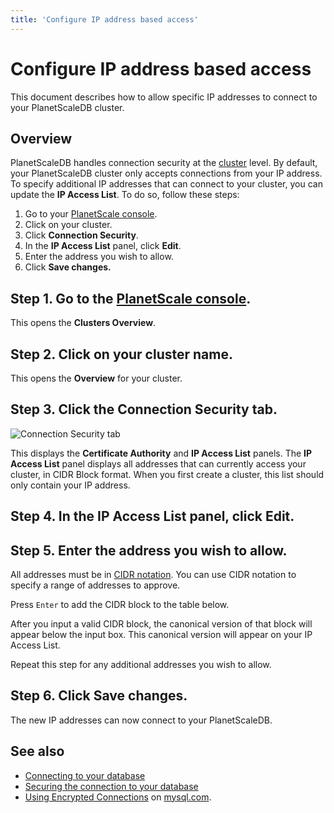 ```yaml
---
title: 'Configure IP address based access'
---
```


# Configure IP address based access

This document describes how to allow specific IP addresses to connect to your PlanetScaleDB cluster.

## Overview

PlanetScaleDB handles connection security at the [cluster](/psdb/clusters) level. By default, your PlanetScaleDB cluster only accepts connections from your IP address. To specify additional IP addresses that can connect to your cluster, you can update the **IP Access List**. To do so, follow these steps:

1. Go to your [PlanetScale console](https://console.planetscale.com).
1. Click on your cluster.
1. Click **Connection Security**.
1. In the **IP Access List** panel, click **Edit**.
1. Enter the address you wish to allow.
1. Click **Save changes.**

## Step 1. Go to the [PlanetScale console](https://console.planetscale.com).

This opens the **Clusters Overview**.

## Step 2. Click on your cluster name.

This opens the **Overview** for your cluster.

## Step 3. Click the **Connection Security** tab.

![Connection Security tab](/img/docs/connection-security-tab.png)

This displays the **Certificate Authority** and **IP Access List** panels. The **IP Access List** panel displays all addresses that can currently access your cluster, in CIDR Block format. When you first create a cluster, this list should only contain your IP address.

## Step 4. In the **IP Access List** panel, click **Edit**.

## Step 5. Enter the address you wish to allow.

All addresses must be in [CIDR notation](https://en.wikipedia.org/wiki/Classless_Inter-Domain_Routing#CIDR_notation). You can use CIDR notation to specify a range of addresses to approve.

Press `Enter` to add the CIDR block to the table below.

After you input a valid CIDR block, the canonical version of that block will appear below the input box. This canonical version will appear on your IP Access List.

Repeat this step for any additional addresses you wish to allow.

## Step 6. Click **Save changes.**

The new IP addresses can now connect to your PlanetScaleDB.

## See also

- [Connecting to your database](connecting-to-db)
- [Securing the connection to your database](secure-connection)
- [Using Encrypted Connections](https://dev.mysql.com/doc/refman/5.7/en/encrypted-connections.html) on [mysql.com](https://dev.mysql.com).
